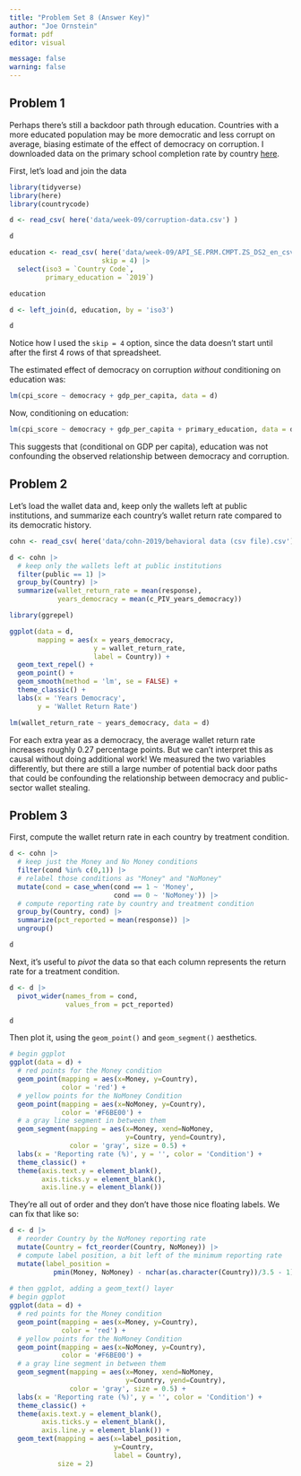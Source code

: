 ```yaml
---
title: "Problem Set 8 (Answer Key)"
author: "Joe Ornstein"
format: pdf
editor: visual

message: false
warning: false
---
```


## Problem 1

Perhaps there's still a backdoor path through education. Countries with a more educated population may be more democratic and less corrupt on average, biasing estimate of the effect of democracy on corruption. I downloaded data on the primary school completion rate by country [here](https://data.worldbank.org/indicator/SE.PRM.CMPT.ZS).

First, let's load and join the data

```r
library(tidyverse)
library(here)
library(countrycode)

d <- read_csv( here('data/week-09/corruption-data.csv') )

d

education <- read_csv( here('data/week-09/API_SE.PRM.CMPT.ZS_DS2_en_csv_v2_4685031.csv'),
                       skip = 4) |> 
  select(iso3 = `Country Code`,
         primary_education = `2019`)

education

d <- left_join(d, education, by = 'iso3')

d
```

Notice how I used the `skip = 4` option, since the data doesn't start until after the first 4 rows of that spreadsheet.

The estimated effect of democracy on corruption *without* conditioning on education was:

```r
lm(cpi_score ~ democracy + gdp_per_capita, data = d)
```

Now, conditioning on education:

```r
lm(cpi_score ~ democracy + gdp_per_capita + primary_education, data = d)
```

This suggests that (conditional on GDP per capita), education was not confounding the observed relationship between democracy and corruption.

## Problem 2

Let's load the wallet data and, keep only the wallets left at public institutions, and summarize each country's wallet return rate compared to its democratic history.

```r
cohn <- read_csv( here('data/cohn-2019/behavioral data (csv file).csv'))

d <- cohn |> 
  # keep only the wallets left at public institutions
  filter(public == 1) |> 
  group_by(Country) |> 
  summarize(wallet_return_rate = mean(response),
            years_democracy = mean(c_PIV_years_democracy))

library(ggrepel)

ggplot(data = d,
       mapping = aes(x = years_democracy,
                     y = wallet_return_rate,
                     label = Country)) +
  geom_text_repel() +
  geom_point() +
  geom_smooth(method = 'lm', se = FALSE) +
  theme_classic() +
  labs(x = 'Years Democracy',
       y = 'Wallet Return Rate')

lm(wallet_return_rate ~ years_democracy, data = d)
```

For each extra year as a democracy, the average wallet return rate increases roughly 0.27 percentage points. But we can't interpret this as causal without doing additional work! We measured the two variables differently, but there are still a large number of potential back door paths that could be confounding the relationship between democracy and public-sector wallet stealing.

## Problem 3

First, compute the wallet return rate in each country by treatment condition.

```r
d <- cohn |> 
  # keep just the Money and No Money conditions
  filter(cond %in% c(0,1)) |> 
  # relabel those conditions as "Money" and "NoMoney"
  mutate(cond = case_when(cond == 1 ~ 'Money',
                          cond == 0 ~ 'NoMoney')) |>
  # compute reporting rate by country and treatment condition
  group_by(Country, cond) |>
  summarize(pct_reported = mean(response)) |> 
  ungroup()

d
```

Next, it's useful to *pivot* the data so that each column represents the return rate for a treatment condition.

```r
d <- d |> 
  pivot_wider(names_from = cond, 
              values_from = pct_reported)

d
```

Then plot it, using the `geom_point()` and `geom_segment()` aesthetics.

```r
# begin ggplot
ggplot(data = d) +
  # red points for the Money condition
  geom_point(mapping = aes(x=Money, y=Country), 
             color = 'red') +
  # yellow points for the NoMoney Condition
  geom_point(mapping = aes(x=NoMoney, y=Country), 
             color = '#F6BE00') +
  # a gray line segment in between them
  geom_segment(mapping = aes(x=Money, xend=NoMoney, 
                             y=Country, yend=Country),
               color = 'gray', size = 0.5) +
  labs(x = 'Reporting rate (%)', y = '', color = 'Condition') +
  theme_classic() +
  theme(axis.text.y = element_blank(),
        axis.ticks.y = element_blank(),
        axis.line.y = element_blank())
```

They're all out of order and they don't have those nice floating labels. We can fix that like so:

```r
d <- d |> 
  # reorder Country by the NoMoney reporting rate
  mutate(Country = fct_reorder(Country, NoMoney)) |>
  # compute label position, a bit left of the minimum reporting rate
  mutate(label_position = 
           pmin(Money, NoMoney) - nchar(as.character(Country))/3.5 - 1)
  
# then ggplot, adding a geom_text() layer
# begin ggplot
ggplot(data = d) +
  # red points for the Money condition
  geom_point(mapping = aes(x=Money, y=Country), 
             color = 'red') +
  # yellow points for the NoMoney Condition
  geom_point(mapping = aes(x=NoMoney, y=Country), 
             color = '#F6BE00') +
  # a gray line segment in between them
  geom_segment(mapping = aes(x=Money, xend=NoMoney, 
                             y=Country, yend=Country),
               color = 'gray', size = 0.5) +
  labs(x = 'Reporting rate (%)', y = '', color = 'Condition') +
  theme_classic() +
  theme(axis.text.y = element_blank(),
        axis.ticks.y = element_blank(),
        axis.line.y = element_blank()) +
  geom_text(mapping = aes(x=label_position, 
                          y=Country, 
                          label = Country), 
            size = 2)
```
